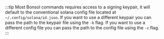:::tip
Most Bonsol commands requires access to a signing keypair, it will default to the conventional solana config  file located at `~/.config/solana/id.json`.
If you want to use a different keypair you can pass the path to the keypair file using the `-k` flag. If you want to use a different config file you can pass the path to the config file using the `-c` flag.
:::
